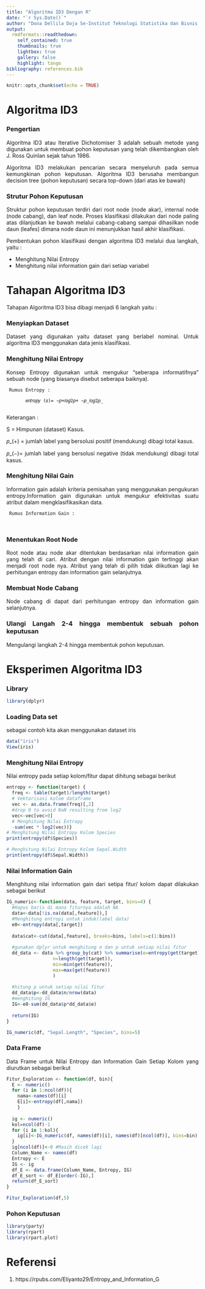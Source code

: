 ```yaml
---
title: "Algoritma ID3 Dengan R"
date: "`r Sys.Date()`"
author: "Dona Dellila Doja Se-Institut Teknologi Statistika dan Bisnis Muhammadiyah"
output:
  rmdformats::readthedown:
    self_contained: true
    thumbnails: true
    lightbox: true
    gallery: false
    highlight: tango
bibliography: references.bib
---
```


```{=html}
<style>
body{
text-align: justify}
</style>
```
```r
knitr::opts_chunk$set(echo = TRUE)
```

# Algoritma ID3

### Pengertian

Algoritma ID3 atau Iterative Dichotomiser 3 adalah sebuah metode yang digunakan untuk membuat pohon keputusan yang telah dikembangkan oleh J. Ross Quinlan sejak tahun 1986.

Algoritma ID3 melakukan pencarian secara menyeluruh pada semua kemungkinan pohon keputusan. Algoritma ID3 berusaha membangun decision tree (pohon keputusan) secara top-down (dari atas ke bawah)

### Strutur Pohon Keputusan

Struktur pohon keputusan terdiri dari root node (node akar), internal node (node cabang), dan leaf node. Proses klasifikasi dilakukan dari node paling atas dilanjutkan ke bawah melalui cabang-cabang sampai dihasilkan node daun (leafes) dimana node daun ini menunjukkan hasil akhir klasifikasi.

Pembentukan pohon klasifikasi dengan algoritma ID3 melalui dua langkah, yaitu :

  - Menghitung Nilai Entropy
  - Menghitung nilai information gain dari setiap variabel
     
# Tahapan Algoritma ID3
Tahapan Algoritma ID3 bisa dibagi menjadi 6 langkah yaitu :

### Menyiapkan Dataset 
     
  Dataset yang digunakan yaitu dataset yang berlabel nominal. Untuk algoritma ID3 menggunakan data jenis klasifikasi.   
     
     
### Menghitung Nilai Entropy
    
  Konsep Entropy digunakan untuk mengukur “seberapa informatifnya” sebuah node (yang biasanya disebut seberapa baiknya).
     
     Rumus Entropy :
     
           𝑒𝑛𝑡𝑟𝑜𝑝𝑦 (𝑠)= −𝑝+𝑙𝑜𝑔2𝑝+ −𝑝_𝑙𝑜𝑔2𝑝_
     
   Keterangan :
     
   S = Himpunan (dataset) Kasus.
  
  𝑝_(+) = jumlah label yang bersolusi positif (mendukung)
  dibagi total kasus. 
  
  𝑝_(−)= jumlah label yang bersolusi negative (tidak mendukung)
  dibagi total kasus.


### Menghitung Nilai Gain

  Information gain adalah kriteria pemisahan yang menggunakan pengukuran entropy.Information gain digunakan untuk mengukur efektivitas suatu atribut dalam mengklasifikasikan data.
     
     Rumus Information Gain :
     
     

### Menentukan Root Node
  
  Root node atau node akar ditentukan berdasarkan nilai information gain yang telah di cari. Atribut dengan nilai information gain tertinggi akan menjadi root node nya. Atribut yang telah di pilih tidak diikutkan lagi ke perhitungan entropy dan information gain selanjutnya. 


### Membuat Node Cabang
  
  Node cabang di dapat dari perhitungan entropy dan information gain selanjutnya.


### Ulangi Langah 2-4 hingga membentuk sebuah pohon keputusan
  
  Mengulangi langkah 2-4 hingga membentuk pohon keputusan.

#  Eksperimen Algoritma ID3
### Library
```r
library(dplyr)
```

### Loading Data set

sebagai contoh kita akan menggunakan dataset iris 

```r
data("iris")
View(iris)
```

### Menghitung Nilai Entropy 

Nilai entropy pada setiap kolom/fitur dapat dihitung sebagai berikut

```r
entropy <- function(target) {
  freq <- table(target)/length(target)
  # Vektorisasi kolom dataframe
  vec <- as.data.frame(freq)[,2]
  #drop 0 to avoid NaN resulting from log2
  vec<-vec[vec>0]
  # Menghitung Nilai Entropy
  -sum(vec * log2(vec))}
# Menghitung Nilai Entropy Kolom Species
print(entropy(df$Species))
```
```r
# Menghitung Nilai Entropy Kolom Sepal.Width
print(entropy(df$Sepal.Width))
```

### Nilai Information Gain

Menghitung nilai information gain dari setipa fitur/ kolom dapat dilakukan sebagai berikut 

```r
IG_numeric<-function(data, feature, target, bins=4) {
  #Hapus baris di mana fiturnya adalah NA
  data<-data[!is.na(data[,feature]),]
  #Menghitung entropi untuk induk(label data)
  e0<-entropy(data[,target])
  
  data$cat<-cut(data[,feature], breaks=bins, labels=c(1:bins))
  
  #gunakan dplyr untuk menghitung e dan p untuk setiap nilai fitur
  dd_data <- data %>% group_by(cat) %>% summarise(e=entropy(get(target)), 
                 n=length(get(target)),
                 min=min(get(feature)),
                 max=max(get(feature))
                 )
  
  #hitung p untuk setiap nilai fitur
  dd_data$p<-dd_data$n/nrow(data)
  #menghitung IG
  IG<-e0-sum(dd_data$p*dd_data$e)
  
  return(IG)
}

IG_numeric(df, "Sepal.Length", "Species", bins=5)
```

### Data Frame

Data Frame untuk Nilai Entropy dan Information Gain Setiap Kolom yang diurutkan sebagai berikut

```r
Fitur_Exploration <- function(df, bin){
  E <- numeric()
  for (i in 1:ncol(df)){
    nama<-names(df)[i]
    E[i]<-entropy(df[,nama])
    }
  
  ig <- numeric()
  kol=ncol(df)-1
  for (i in 1:kol){
    ig[i]<-IG_numeric(df, names(df)[i], names(df)[ncol(df)], bins=bin)
  }
  ig[ncol(df)]<-0 #Masih dicek lagi
  Column_Name <- names(df)
  Entropy <- E
  IG <- ig
  df_E <- data.frame(Column_Name, Entropy, IG)
  df_E_sort <- df_E[order(-IG),]
  return(df_E_sort)
} 

Fitur_Exploration(df,5)
```

### Pohon Keputusan

```r
library(party)
library(rpart)
library(rpart.plot)
```






# Referensi

1. https://rpubs.com/Eliyanto29/Entropy_and_Information_G


